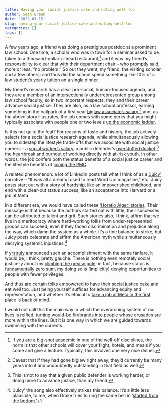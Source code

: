 ```yaml
---
title: Having your social justice cake and eating well too
author: Seth Green
date: '2022-03-15'
slug: having-your-social-justice-cake-and-eating-well-too
categories: []
tags: []
---
```


A few years ago, a friend was doing a prestigious postdoc at a prominent law school. One time, a scholar who was in town for a seminar asked to be taken to a thousand-dollar-a-head restaurant,^[If you are a big-shot academic in one of the well-off disciplines, the norm is that other schools will cover your flight, hotels, and meals if you come and give a lecture. Typically, this involves one very nice dinner.] and it was my friend's responsibility to clear that with their department chair -- who promptly said, more or less, "no problem." So out they went, my friend, the visiting scholar, and a few others; and thus did the school spend something like 10% of a law student's yearly tuition on a single dinner. 

My friend's research has a clear pro-social, human-focused agenda, and they are a member of an intersectionally underrepresented group among law school faculty, so in two important respects, they and their career advance social justice. They are also, as a law school professor, earning something in the ballpark of a first year [biglaw associate's salary](https://abovethelaw.com/2022/01/biglaw-raise-tracker-2022/),^[Caveat that if they had gone biglaw right away, they'd currently be many years into it and undoubtedly  outstanding in that field as well.] and, as the above story illustrates, the job comes with some perks that you might typically associate with people one or two levels [up the economic ladder](https://ofdollarsanddata.com/climbing-the-wealth-ladder/).

Is this not quite the feat? For reasons of taste and history, the job actively selects for a social justice research agenda, while simultaneously allowing you to sidestep the lifestyle trade-offs that we associate with social justice careers -- a [social worker's salary](https://www.salary.com/research/salary/benchmark/social-worker-msw-salary/new-orleans-la), a public defender's [overstuffed docket](https://thelensnola.org/2021/01/20/the-system-is-at-a-breaking-point-new-da-public-defenders-work-to-reduce-backlog-of-cases-at-criminal-district-court/),^[This is not to say that a given public defender is working harder, or doing more to advance justice, than my friend.] the [heartbreak and burnout](https://www.childwelfare.gov/topics/management/workforce/workforcewellbeing/burnout/) of working directly with at-risk youth. In other words, the job confers both the status benefits of a social justice career and the lifestyle benefits of [joining the PMC](https://thebellows.org/the-double-horseshoe-theory-of-class-politics-the-bellows-2/).

A related phenomenon: a lot of LinkedIn posts tell what I think of as a ['Juicy'](https://en.wikipedia.org/wiki/Juicy_(The_Notorious_B.I.G._song)) narrative  -- "It was all a dream/I used to read Word Up! magazine," etc. Juicy posts start out with a story of hardship, like an impoverished childhood, and end with a clear-cut status success, like an acceptance into Harvard or a job at Meta. 

In a different era, we would have called these ['Horatio Alger' stories](https://en.wikipedia.org/wiki/Horatio_Alger). Their message is that because the authors started out with little, their successes can be attributed to talent and grit. Such stories also, I think, affirm that we live in a meritocracy where hard-working folks from under-represented groups can succeed, even if they faced discrimination and prejudice along the way, which damn the system as a whole. It's a fine balance to strike, but Juicy posts celebrate and affirm the American myth while simultaneously decrying systemic injustices.^['Juicy' the song also effectively strikes this balance. It's a little less plausible, to me, when Drake tries to ring the same bell in '[started from the bottom](https://en.wikipedia.org/wiki/Started_from_the_Bottom).']

If [yrstruly](https://infinitejest.wallacewiki.com/david-foster-wallace/index.php?title=M) announced such an accomplishment with the same fanfare, it would be, I think, pretty gauche. There is nothing even remotely social justice-y about my [climbing the greasy pole](https://www.theguardian.com/money/2001/apr/15/workandcareers.madeleinebunting3); in fact, because status is [fundamentally zero sum](http://daviddfriedman.blogspot.com/2006/10/economics-of-status.html), my doing so is (implicitly) denying opportunities to people with fewer privileges.

And thus are certain folks empowered to have their social justice cake and eat well too. Just being yourself suffices for advancing equity and representation, and whether it's ethical to [take a job at Meta in the first place](https://techpolicy.press/is-it-ethical-to-work-at-facebook/) is back of mind. 

I would not call this the main way in which the overarching system of our lives is reified, turning would-be firebrands into people whose crusades are more within the lines. But it is one way in which we are guided towards swimming with the currents. 
